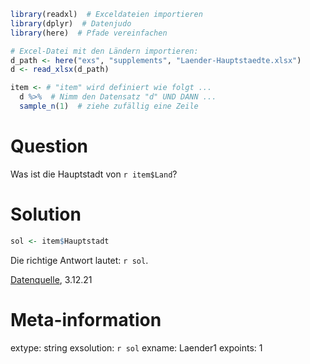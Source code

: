 

```r
library(readxl)  # Exceldateien importieren
library(dplyr)  # Datenjudo
library(here)  # Pfade vereinfachen
```


```r
# Excel-Datei mit den Ländern importieren:
d_path <- here("exs", "supplements", "Laender-Hauptstaedte.xlsx")
d <- read_xlsx(d_path)
```



```r
item <- # "item" wird definiert wie folgt ...
  d %>%  # Nimm den Datensatz "d" UND DANN ...
  sample_n(1)  # ziehe zufällig eine Zeile
```



Question
========

Was ist die Hauptstadt von `r item$Land`?




Solution
========

```r
sol <- item$Hauptstadt
```

Die richtige Antwort lautet: `r sol`.


[Datenquelle](https://www.umrechnung.org/alle-laender-und-hauptstaedte/hauptstadt-land-welt.htm), 3.12.21


Meta-information
================
extype: string
exsolution: `r sol`
exname: Laender1
expoints: 1
